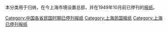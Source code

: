 本分类用于归纳，在今上海市境设置总部，并在1949年10月前已停刊的[[报纸|报纸]]。

[[Category:中国各省民国时期已停刊报纸|Category:中国各省民国时期已停刊报纸]]
[[Category:上海民国报纸|Category:上海民国报纸]]
[[Category:上海已停刊报纸|Category:上海已停刊报纸]]